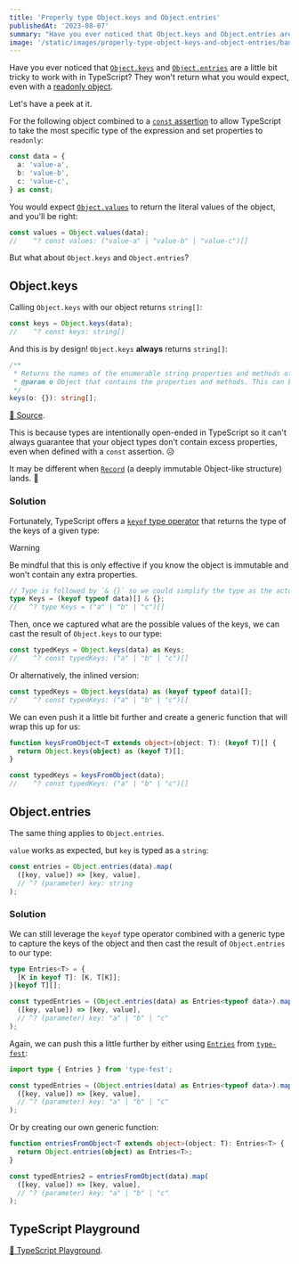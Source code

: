 ```yaml
---
title: 'Properly type Object.keys and Object.entries'
publishedAt: '2023-08-07'
summary: "Have you ever noticed that Object.keys and Object.entries are a little bit tricky to work with in TypeScript? They won't return what you would expect. Here's how to properly type them."
image: '/static/images/properly-type-object-keys-and-object-entries/banner.png'
---
```


Have you ever noticed that [`Object.keys`](https://developer.mozilla.org/docs/Web/JavaScript/Reference/Global_Objects/Object/keys) and [`Object.entries`](https://developer.mozilla.org/docs/Web/JavaScript/Reference/Global_Objects/Object/entries) are a little bit tricky to work with in TypeScript? They won't return what you would expect, even with a [readonly object](https://www.typescriptlang.org/docs/handbook/utility-types.html#readonlytype).

Let's have a peek at it.

For the following object combined to a [`const` assertion](https://www.typescriptlang.org/docs/handbook/release-notes/typescript-3-4.html#const-assertions) to allow TypeScript to take the most specific type of the expression and set properties to `readonly`:

```typescript
const data = {
  a: 'value-a',
  b: 'value-b',
  c: 'value-c',
} as const;
```

You would expect [`Object.values`](https://developer.mozilla.org/docs/Web/JavaScript/Reference/Global_Objects/Object/values) to return the literal values of the object, and you'll be right:

```typescript
const values = Object.values(data);
//    ^? const values: ("value-a" | "value-b" | "value-c")[]
```

But what about `Object.keys` and `Object.entries`?

## Object.keys

Calling `Object.keys` with our object returns `string[]`:

```typescript
const keys = Object.keys(data);
//    ^? const keys: string[]
```

And this is by design! `Object.keys` **always** returns `string[]`:

```typescript
/**
 * Returns the names of the enumerable string properties and methods of an object.
 * @param o Object that contains the properties and methods. This can be an object that you created or an existing Document Object Model (DOM) object.
 */
keys(o: {}): string[];
```

[🔗 Source](https://github.com/microsoft/TypeScript/blob/36ac4eb700ce596033762b821545753753d13444/src/lib/es2015.core.d.ts#L301-L305).

This is because types are intentionally open-ended in TypeScript so it can't always guarantee that your object types don't contain excess properties, even when defined with a `const` assertion. 😥

It may be different when [`Record`](https://github.com/tc39/proposal-record-tuple) (a deeply immutable Object-like structure) lands. 🤞

### Solution

Fortunately, TypeScript offers a [`keyof` type operator](https://www.typescriptlang.org/docs/handbook/2/keyof-types.html) that returns the type of the keys of a given type:

> [!WARNING]
> Be mindful that this is only effective if you know the object is immutable and won't contain any extra properties.

```typescript
// Type is followed by `& {}` so we could simplify the type as the actual content rather than just displaying `Keys`
type Keys = (keyof typeof data)[] & {};
//   ^? type Keys = ("a" | "b" | "c")[]
```

Then, once we captured what are the possible values of the keys, we can cast the result of `Object.keys` to our type:

```typescript
const typedKeys = Object.keys(data) as Keys;
//    ^? const typedKeys: ("a" | "b" | "c")[]
```

Or alternatively, the inlined version:

```typescript
const typedKeys = Object.keys(data) as (keyof typeof data)[];
//    ^? const typedKeys: ("a" | "b" | "c")[]
```

We can even push it a little bit further and create a generic function that will wrap this up for us:

```typescript
function keysFromObject<T extends object>(object: T): (keyof T)[] {
  return Object.keys(object) as (keyof T)[];
}

const typedKeys = keysFromObject(data);
//    ^? const typedKeys: ("a" | "b" | "c")[]
```

## Object.entries

The same thing applies to `Object.entries`.

`value` works as expected, but `key` is typed as a `string`:

```typescript
const entries = Object.entries(data).map(
  ([key, value]) => [key, value],
  // ^? (parameter) key: string
);
```

### Solution

We can still leverage the `keyof` type operator combined with a generic type to capture the keys of the object and then cast the result of `Object.entries` to our type:

```typescript
type Entries<T> = {
  [K in keyof T]: [K, T[K]];
}[keyof T][];

const typedEntries = (Object.entries(data) as Entries<typeof data>).map(
  ([key, value]) => [key, value],
  // ^? (parameter) key: "a" | "b" | "c"
);
```

Again, we can push this a little further by either using [`Entries`](https://github.com/sindresorhus/type-fest/blob/main/source/entries.d.ts) from [`type-fest`](https://github.com/sindresorhus/type-fest):

```typescript
import type { Entries } from 'type-fest';

const typedEntries = (Object.entries(data) as Entries<typeof data>).map(
  ([key, value]) => [key, value],
  // ^? (parameter) key: "a" | "b" | "c"
);
```

Or by creating our own generic function:

```typescript
function entriesFromObject<T extends object>(object: T): Entries<T> {
  return Object.entries(object) as Entries<T>;
}

const typedEntries2 = entriesFromObject(data).map(
  ([key, value]) => [key, value],
  // ^? (parameter) key: "a" | "b" | "c"
);
```

## TypeScript Playground

[🔗 TypeScript Playground](https://www.typescriptlang.org/play?ssl=63&ssc=3&pln=56&pc=1#code/MYewdgzgLgBAJgQygmBeGBvAUDGCBcMA5AG4IA2ArgKYC0CRANDjAEaGkU22tMvAcyVOsD4BfPBBihIUANxYsAegBUKnCpgB5VgCtqwKADohNCBqWKZ0GKepT0O-YZNd7ACkTIAlAqVLcXAA9AH5FVU0NbT0DYwBragBPKQsrcBsE5LRo53ikiE8kBF9lAMDQ8ICAFUSAB2oYAEspADMQcnIQAHdqODZEmAADADJMMUGYCBAYHukQSnI+iEaAW1ryRpaBqAALBqg6hoQpXaPDSgo5sChqa5gAJyQ9+5hdhDAYXUobOGb1hESjTAAHMhgBpfKDLAHeowCFZdDuTIgFqvQ4o+BFbwAbQAujBRhgxH4yjAKlhrLAYb14Q4crEjJkCl5ipI4fkSYEyWEKekqYc4LSAEzZJwMpmFHxspFJDHUjEsnG4znlHktShgQyNcAwJkAMXuIBWYsMAB4qjBqAAPG5gOBSEAxQwAPncjtyhCq3kIMsSGK9eMwLHu1CglHuHxNeWSbqdUG80uRqIDyqwYjSsjR9UF+QAzNl9YbjXHJcUVcEeREolGjLcoPdGvZUrzM3WG-ZRXHa9d28ysUYVghau4WO5sZlGLY3LiE6hnTAxxOp8IZyx-NysCVoYcYABRHuNiDm+fobC4bFgpofJMwKq4wgXydVC+41Nicey5O4vEKFs2alwPu9aHtk7g1m2h6lgmxx7ge9imvKqIss63gDkOI64IuSSTnYM5oPOWGJDh07eGuAQVFu6qalA2ofBB9gGkaUbmpaNq3PaMDurErpcYYnrerBwHwVU85ng8obhpGXb0QUvHxmyQG9seCjpn+-LZoph4iugMmMcWuRQWhw6jh+RHLjQeFzgupnESupG4OuFEKEAA).
